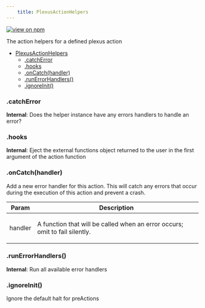 ```yaml
--- 
	title: PlexusActionHelpers 
--- 
```


[![view on npm](http://img.shields.io/npm/v/@plexusjs/core.svg)](https://www.npmjs.org/package/@plexusjs/core)

The action helpers for a defined plexus action


* [PlexusActionHelpers](#PlexusActionHelpers)
    * [.catchError](#PlexusActionHelpers+catchError)
    * [.hooks](#PlexusActionHelpers+hooks)
    * [.onCatch(handler)](#PlexusActionHelpers+onCatch)
    * [.runErrorHandlers()](#PlexusActionHelpers+runErrorHandlers)
    * [.ignoreInit()](#PlexusActionHelpers+ignoreInit)

<a name="PlexusActionHelpers+catchError"></a>

### .catchError
**Internal**: Does the helper instance have any errors handlers to handle an error?  
<a name="PlexusActionHelpers+hooks"></a>

### .hooks
**Internal**: Eject the external functions object returned to the user in the first argument of the action function  
<a name="PlexusActionHelpers+onCatch"></a>

### .onCatch(handler)
<p>Add a new error handler for this action. This will catch any errors that occur during the execution of this action and prevent a crash.</p>


| Param | Description |
| --- | --- |
| handler | <p>A function that will be called when an error occurs; omit to fail silently.</p> |

<a name="PlexusActionHelpers+runErrorHandlers"></a>

### .runErrorHandlers()
**Internal**: Run all available error handlers  
<a name="PlexusActionHelpers+ignoreInit"></a>

### .ignoreInit()
<p>Ignore the default halt for preActions</p>

